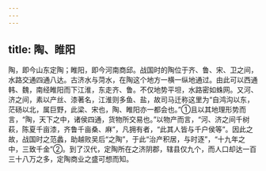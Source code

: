 ```yaml
---
---
---
```

title: 陶、睢阳
---



陶，即今山东定陶；睢阳，即今河南商邱。战国时的陶位于齐、鲁、宋、卫之间，水路交通四通八达。古济水与菏水，在陶这个地方一横一纵地通过。由此可以西通韩、魏，南经睢阳而下江淮，东走齐、鲁。不仅地势平坦，水路密如蛛网。又河、济之间，素以产丝、漆著名，江淮则多鱼、盐，故司马迁称这里为“自鸿沟以东，茫砀以北，属巨野，此梁、宋也，陶、睢阳亦一都会也。”①且以其地理形势而言，“陶，天下之中，诸侯四通，货物所交易也。”以物产而言，“河、济之间千树萩，陈夏千亩漆，齐鲁千亩桑、麻”，凡拥有者，“此其人皆与千户侯等”。因此之故，战国时之范蠡，助越败吴后“之陶”，于此“治产积居，与时逐”，“十九年之中，三致千金”②。到了汉代，定陶所在之济阴郡，辖县仅九个，而人口却达一百三十八万之多，定陶商业之盛可想而知。